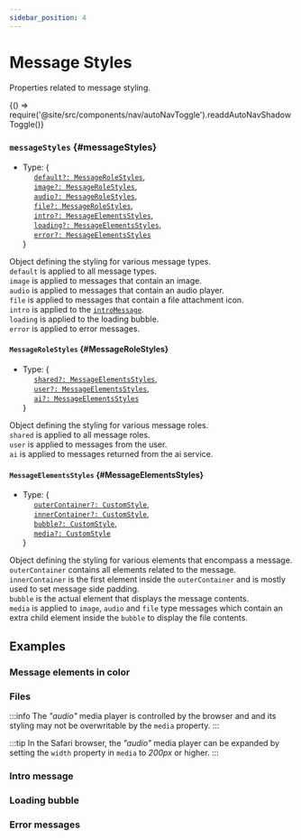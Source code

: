 ```yaml
---
sidebar_position: 4
---
```


# Message Styles

Properties related to message styling.


<BrowserOnly>{() => require('@site/src/components/nav/autoNavToggle').readdAutoNavShadowToggle()}</BrowserOnly>

### `messageStyles` {#messageStyles}

- Type: {<br />
  &nbsp;&nbsp;&nbsp;&nbsp; [`default?: MessageRoleStyles`](#MessageRoleStyles), <br />
  &nbsp;&nbsp;&nbsp;&nbsp; [`image?: MessageRoleStyles`](#MessageRoleStyles), <br />
  &nbsp;&nbsp;&nbsp;&nbsp; [`audio?: MessageRoleStyles`](#MessageRoleStyles), <br />
  &nbsp;&nbsp;&nbsp;&nbsp; [`file?: MessageRoleStyles`](#MessageRoleStyles), <br />
  &nbsp;&nbsp;&nbsp;&nbsp; [`intro?: MessageElementsStyles`](#MessageElementsStyles), <br />
  &nbsp;&nbsp;&nbsp;&nbsp; [`loading?: MessageElementsStyles`](#MessageElementsStyles), <br />
  &nbsp;&nbsp;&nbsp;&nbsp; [`error?: MessageElementsStyles`](#MessageElementsStyles) <br />
  }

Object defining the styling for various message types. <br />
`default` is applied to all message types. <br />
`image` is applied to messages that contain an image. <br />
`audio` is applied to messages that contain an audio player. <br />
`file` is applied to messages that contain a file attachment icon. <br />
`intro` is applied to the [`introMessage`](#introMessage). <br />
`loading` is applied to the loading bubble. <br />
`error` is applied to error messages. <br />

<LineBreak></LineBreak>

#### `MessageRoleStyles` {#MessageRoleStyles}

- Type: {<br />
  &nbsp;&nbsp;&nbsp;&nbsp; [`shared?: MessageElementsStyles`](#MessageElementsStyles), <br />
  &nbsp;&nbsp;&nbsp;&nbsp; [`user?: MessageElementsStyles`](#MessageElementsStyles), <br />
  &nbsp;&nbsp;&nbsp;&nbsp; [`ai?: MessageElementsStyles`](#MessageElementsStyles) <br />
  }

Object defining the styling for various message roles. <br />
`shared` is applied to all message roles. <br />
`user` is applied to messages from the user. <br />
`ai` is applied to messages returned from the ai service. <br />

<LineBreak></LineBreak>

#### `MessageElementsStyles` {#MessageElementsStyles}

- Type: {<br />
  &nbsp;&nbsp;&nbsp;&nbsp; [`outerContainer?: CustomStyle`](./sharedTypes/#CustomStyle), <br />
  &nbsp;&nbsp;&nbsp;&nbsp; [`innerContainer?: CustomStyle`](./sharedTypes/#CustomStyle), <br />
  &nbsp;&nbsp;&nbsp;&nbsp; [`bubble?: CustomStyle`](./sharedTypes/#CustomStyle), <br />
  &nbsp;&nbsp;&nbsp;&nbsp; [`media?: CustomStyle`](./sharedTypes/#CustomStyle) <br />
  }

Object defining the styling for various elements that encompass a message. <br />
`outerContainer` contains all elements related to the message. <br />
`innerContainer` is the first element inside the `outerContainer` and is mostly used to set message side padding. <br />
`bubble` is the actual element that displays the message contents. <br />
`media` is applied to `image`, `audio` and `file` type messages which contain an extra child element inside the `bubble`
to display the file contents. <br />

<LineBreak></LineBreak>

## Examples

<h3>Message elements in color</h3>

<ComponentContainer>
  <DeepChatBrowser
    messageStyles={{
      default: {
        shared: {
          outerContainer: {backgroundColor: 'orange'},
          innerContainer: {backgroundColor: 'yellow'},
          bubble: {color: 'black'},
        },
        ai: {bubble: {backgroundColor: 'lightgreen'}},
        user: {bubble: {backgroundColor: 'lightblue'}},
      },
    }}
    containerStyle={{height: '240px', borderRadius: '5px', overflow: 'hidden'}}
    initialMessages={[
      {text: 'What is the meaning of life?', role: 'user'},
      {
        text: 'This ultimately depends on the person, but it could be the pursuit of happiness or fulfillment.',
        role: 'ai',
      },
    ]}
    service={{custom: {demo: true}}}
  ></DeepChatBrowser>
</ComponentContainer>

<LineBreak></LineBreak>

<h3>Files</h3>

<ComponentContainer>
  <DeepChatBrowser
    messageStyles={{
      image: {
        shared: {
          media: {borderRadius: '0px'},
        },
      },
      audio: {
        shared: {
          media: {borderRadius: '30px', border: '1px solid #8c8c8c', backgroundColor: 'red'},
        },
      },
      file: {
        shared: {
          bubble: {backgroundColor: 'grey'},
        },
      },
    }}
    initialMessages={[
      {file: {src: '/img/city.jpeg', type: 'image'}, role: 'user'},
      {file: {src: '/audio/cantinaBand.wav', type: 'audio'}, role: 'ai'},
      {file: {src: '/text/text.txt', type: 'file'}, role: 'user'},
    ]}
    service={{custom: {demo: true}}}
  ></DeepChatBrowser>
</ComponentContainer>

:::info
The _"audio"_ media player is controlled by the browser and and its styling may not be overwritable by the `media` property.
:::

:::tip
In the Safari browser, the _"audio"_ media player can be expanded by setting the `width` property in `media` to _200px_ or higher.
:::

<LineBreak></LineBreak>

<h3>Intro message</h3>

<ComponentContainer>
  <DeepChatBrowser
    messageStyles={{
      intro: {
        bubble: {backgroundColor: '#475cc7', color: 'white', fontSize: '16px'},
      },
    }}
    introMessage={`Hi I'm an AiAssistant, ask me anything!`}
    containerStyle={{height: '140px', borderRadius: '5px', overflow: 'hidden'}}
    service={{custom: {demo: true}}}
  ></DeepChatBrowser>
</ComponentContainer>

<LineBreak></LineBreak>

<h3>Loading bubble</h3>

<ComponentContainer>
  <DeepChatBrowser
    messageStyles={{
      loading: {
        bubble: {backgroundColor: '#3793ff', fontSize: '20px', color: 'white'},
      },
    }}
    containerStyle={{height: '140px', borderRadius: '5px', overflow: 'hidden'}}
    service={{custom: {demo: {displayLoadingBubble: true}}}}
  ></DeepChatBrowser>
</ComponentContainer>

<LineBreak></LineBreak>

<h3>Error messages</h3>

<ComponentContainer>
  <DeepChatBrowser
    messageStyles={{
      error: {
        bubble: {backgroundColor: '#f98e00', color: 'white', fontSize: '15px'},
      },
    }}
    containerStyle={{height: '140px', borderRadius: '5px', overflow: 'hidden'}}
    service={{custom: {demo: {displayErrors: {service: true}}}}}
  ></DeepChatBrowser>
</ComponentContainer>

<LineBreak></LineBreak>
